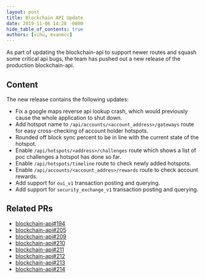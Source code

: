 ```yaml
---
layout: post
title: Blockchain API Update
date: 2019-11-06 14:28 -0800
hide_table_of_contents: true
authors: [vihu, evanmcc]
---
```


As part of updating the blockchain-api to support newer routes and squash some critical api bugs,
the team has pushed out a new release of the production blockchain-api.

<!--truncate-->

## Content

The new release contains the following updates:

- Fix a google maps reverse api lookup crash, which would previously cause the whole application to
  shut down.
- Add hotspot name to `/api/accounts/<account_address>/gateways` route for easy cross-checking of
  account holder hotspots.
- Rounded off block sync percent to be in line with the current state of the hotspot.
- Enable `/api/hotspots/<address>/challenges` route which shows a list of poc challenges a hotspot
  has done so far.
- Enable `/api/hotspots/timeline` route to check newly added hotspots.
- Enable `/api/accounts/<account_addres>/rewards` route to check account rewards.
- Add support for `oui_v1` transaction posting and querying.
- Add support for `security_exchange_v1` transaction posting and querying.

## Related PRs

- [blockchain-api#194](https://github.com/helium/blockchain-api/pull/194)
- [blockchain-api#205](https://github.com/helium/blockchain-api/pull/205)
- [blockchain-api#209](https://github.com/helium/blockchain-api/pull/209)
- [blockchain-api#210](https://github.com/helium/blockchain-api/pull/210)
- [blockchain-api#211](https://github.com/helium/blockchain-api/pull/211)
- [blockchain-api#212](https://github.com/helium/blockchain-api/pull/212)
- [blockchain-api#213](https://github.com/helium/blockchain-api/pull/213)
- [blockchain-api#214](https://github.com/helium/blockchain-api/pull/214)
